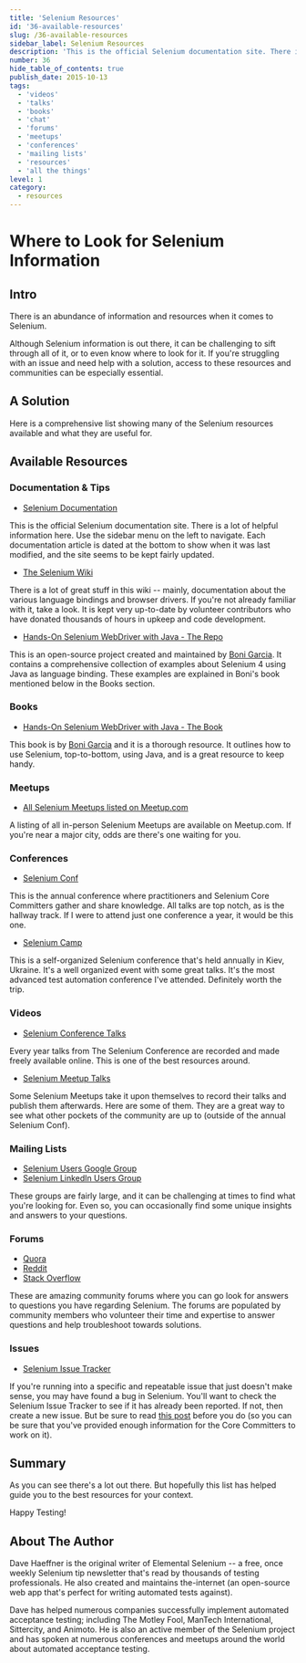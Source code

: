 ```yaml
---
title: 'Selenium Resources'
id: '36-available-resources'
slug: /36-available-resources
sidebar_label: Selenium Resources
description: 'This is the official Selenium documentation site. There is a lot of helpful information here. Use the sidebar menu on the left to navigate.'
number: 36
hide_table_of_contents: true
publish_date: 2015-10-13
tags:
  - 'videos'
  - 'talks'
  - 'books'
  - 'chat'
  - 'forums'
  - 'meetups'
  - 'conferences'
  - 'mailing lists'
  - 'resources'
  - 'all the things'
level: 1
category:
  - resources
---
```


# Where to Look for Selenium Information

## Intro

There is an abundance of information and resources when it comes to Selenium.

Although Selenium information is out there, it can be challenging to sift through all of it, or to even know where
to look for it. If you're struggling with an issue and need help with a solution, access to these resources and
communities can be especially essential.

## A Solution

Here is a comprehensive list showing many of the Selenium resources available and what they are useful for.

## Available Resources

### Documentation & Tips

+ [Selenium Documentation](https://www.selenium.dev/documentation/)

This is the official Selenium documentation site. There is a lot of helpful information here. Use the sidebar
menu on the left to navigate. Each documentation article is dated at the bottom to show when it was last modified,
and the site seems to be kept fairly updated.

+ [The Selenium Wiki](https://github.com/seleniumhq/selenium/wiki)

There is a lot of great stuff in this wiki -- mainly, documentation about the various language bindings and browser
drivers. If you're not already familiar with it, take a look. It is kept very up-to-date by volunteer contributors
who have donated thousands of hours in upkeep and code development.

+ [Hands-On Selenium WebDriver with Java - The Repo](https://github.com/bonigarcia/selenium-webdriver-java)

This is an open-source project created and maintained by [Boni Garcia](https://twitter.com/boni_gg). It contains a comprehensive collection
of examples about Selenium 4 using Java as language binding. These examples are explained in Boni's book mentioned
below in the Books section.

### Books

+ [Hands-On Selenium WebDriver with Java - The Book](https://www.oreilly.com/library/view/hands-on-selenium-webdriver/9781098109998/)

This book is by [Boni Garcia](https://twitter.com/boni_gg) and it is a thorough resource. It outlines how to use Selenium, top-to-bottom,
using Java, and is a great resource to keep handy.

### Meetups

+ [All Selenium Meetups listed on Meetup.com](https://www.meetup.com/find/?keywords=selenium&source=EVENTS)

A listing of all in-person Selenium Meetups are available on Meetup.com. If you're near a major city, odds are
there's one waiting for you.

### Conferences

+ [Selenium Conf](https://seleniumconf.com/)

This is the annual conference where practitioners and Selenium Core Committers gather and share knowledge. All talks are top notch, as is the hallway track. If I were to attend just one conference a year, it would be this one.

+ [Selenium Camp](https://seleniumcamp.com/)

This is a self-organized Selenium conference that's held annually in Kiev, Ukraine. It's a well organized event
with some great talks. It's the most advanced test automation conference I've attended. Definitely worth the trip.

### Videos

+ [Selenium Conference Talks](http://www.youtube.com/user/seleniumconf/videos)

Every year talks from The Selenium Conference are recorded and made freely available online. This is one of the
best resources around.

+ [Selenium Meetup Talks](https://youtube.com/playlist?list=PL67l1VPxOnT4BwuKRmt_INeMd0_jtUhDt)

Some Selenium Meetups take it upon themselves to record their talks and publish them afterwards. Here are some of
them. They are a great way to see what other pockets of the community are up to (outside of the annual Selenium Conf).

### Mailing Lists

+ [Selenium Users Google Group](https://groups.google.com/forum/?fromgroups#!forum/selenium-users)
+ [Selenium LinkedIn Users Group](https://www.linkedin.com/groups/961927/)

These groups are fairly large, and it can be challenging at times to find what you're looking for. Even so, you can
occasionally find some unique insights and answers to your questions.

### Forums

+ [Quora](http://www.quora.com/Selenium-testing-framework)
+ [Reddit](https://www.reddit.com/r/selenium/)
+ [Stack Overflow](http://stackoverflow.com/questions/tagged/selenium)

These are amazing community forums where you can go look for answers to questions you have regarding Selenium.
The forums are populated by community members who volunteer their time and expertise to answer questions and help
troubleshoot towards solutions.

### Issues

+ [Selenium Issue Tracker](https://github.com/seleniumhq/selenium/issues)

If you're running into a specific and repeatable issue that just doesn't make sense, you may have found a bug in
Selenium. You'll want to check the Selenium Issue Tracker to see if it has already been reported. If not, then create
a new issue. But be sure to read [this post](http://jimevansmusic.blogspot.com/2012/12/not-providing-html-page-is-bogus.html) before you do (so you can be sure that you've provided enough
information for the Core Committers to work on it).

## Summary

As you can see there's a lot out there. But hopefully this list has helped guide you to the best resources for
your context.

Happy Testing!

## About The Author

Dave Haeffner is the original writer of Elemental Selenium -- a free, once weekly Selenium tip newsletter that's
read by thousands of testing professionals. He also created and maintains the-internet (an open-source web app
that's perfect for writing automated tests against).

Dave has helped numerous companies successfully implement automated acceptance testing; including The Motley
Fool, ManTech International, Sittercity, and Animoto. He is also an active member of the Selenium project and has
spoken at numerous conferences and meetups around the world about automated acceptance testing.

